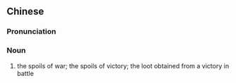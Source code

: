 {{also|献捷}}
==Chinese==
{{zh-forms|s=献捷}}

===Pronunciation===
{{zh-pron
|m=xiànjié
|cat=n
}}

===Noun===
{{zh-noun}}

# {{lb|zh|archaic}} the spoils of war; the spoils of victory; the loot obtained from a victory in battle